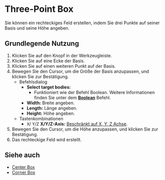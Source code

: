 
# Three-Point Box

<Reference shortcut='' command='Three-Point Box' button='Werkzeugleiste' buttonIcon='button-three-point-box' />

Sie können ein rechteckiges Feld erstellen, indem Sie drei Punkte auf seiner Basis und seine Höhe angeben.

## Grundlegende Nutzung

1. Klicken Sie auf den <ButtonIcon type="button-three-point-box" /> Knopf in der Werkzeugleiste.
2. Klicken Sie auf eine Ecke der Basis.
3. Klicken Sie auf einen weiteren Punkt auf der Basis.
4. Bewegen Sie den Cursor, um die Größe der Basis anzupassen, und klicken Sie zur Bestätigung.
   - <Kst>Befehlsdialog</Kst>
      - **Select target bodies:**
         - Funktioniert wie der Befehl Boolean. Weitere Informationen finden Sie unter dem [**Boolean**](/solid/boolean) Befehl.
      - **Width:** Breite angeben.
      - **Length:** Länge angeben.
      - **Height:** Höhe angeben.
   - <Kst>Tastenkombinationen</Kst>
      - <kbd>X</kbd>/ <kbd>Y</kbd>/<kbd>Z</kbd> **X/Y/Z-Axis:** [Beschränkt auf X, Y, Z Achse](/tool/sketching-essentials#constrain-to-an-axis).
5. Bewegen Sie den Cursor, um die Höhe anzupassen, und klicken Sie zur Bestätigung.
7. Das rechteckige Feld wird erstellt.


<VideoPlayer fileName="three-point-box"/>

## Siehe auch
- [Center Box](center-box)
- [Corner Box](corner-box)